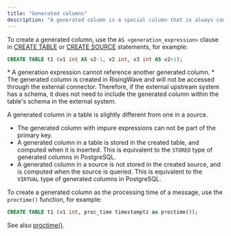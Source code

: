 ```yaml
---
title: "Generated columns"
description: "A generated column is a special column that is always computed from other columns. In RisingWave, you can create a generated column when creating a table or source."
---
```



To create a generated column, use the `AS <generation_expression>` clause in [CREATE TABLE](/sql/commands/sql-create-table) or [CREATE SOURCE](/sql/commands/sql-create-source) statements, for example:

```sql
CREATE TABLE t1 (v1 int AS v2-1, v2 int, v3 int AS v2+1);
```

<Note>
* A generation expression cannot reference another generated column.
* The generated column is created in RisingWave and will not be accessed through the external connector. Therefore, if the external upstream system has a schema, it does not need to include the generated column within the table's schema in the external system.
</Note>

A generated column in a table is slightly different from one in a source.

* The generated column with impure expressions can not be part of the primary key.
* A generated column in a table is stored in the created table, and computed when it is inserted. This is equivalent to the `STORED` type of generated columns in PostgreSQL.
* A generated column in a source is not stored in the created source, and is computed when the source is queried. This is equivalent to the `VIRTUAL` type of generated columns in PostgreSQL.


To create a generated column as the processing time of a message, use the `proctime()` function, for example:

```sql
CREATE TABLE t1 (v1 int, proc_time timestamptz as proctime());
```

See also [proctime()](/sql/functions/datetime#proctime).
